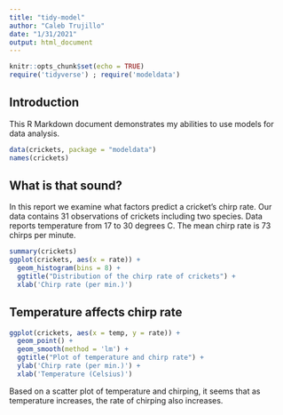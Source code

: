 ```yaml
---
title: "tidy-model"
author: "Caleb Trujillo"
date: "1/31/2021"
output: html_document
---
```


```r
knitr::opts_chunk$set(echo = TRUE)
require('tidyverse') ; require('modeldata')
```

## Introduction

This R Markdown document demonstrates my abilities to use models for data analysis.

```r
data(crickets, package = "modeldata")
names(crickets)
```

## What is that sound?

In this report we examine what factors predict a cricket's chirp rate. Our data contains 31 observations of crickets including two species. Data reports temperature from 17 to 30 degrees C. The mean chirp rate is 73 chirps per minute.

```r
summary(crickets)
ggplot(crickets, aes(x = rate)) +
  geom_histogram(bins = 8) + 
  ggtitle("Distribution of the chirp rate of crickets") +
  xlab('Chirp rate (per min.)')
```

## Temperature affects chirp rate

```r
ggplot(crickets, aes(x = temp, y = rate)) +
  geom_point() + 
  geom_smooth(method = 'lm') +
  ggtitle("Plot of temperature and chirp rate") +
  ylab('Chirp rate (per min.)') +
  xlab('Temperature (Celsius)')
```
Based on a scatter plot of temperature and chirping, it seems that as temperature increases, the rate of chirping also increases.

